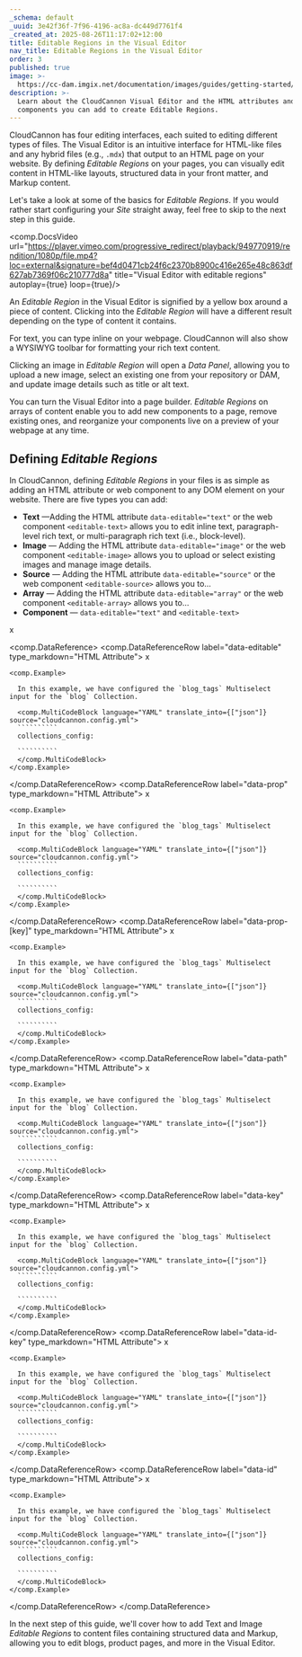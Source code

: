 ```yaml
---
_schema: default
_uuid: 3e42f36f-7f96-4196-ac8a-dc449d7761f4
_created_at: 2025-08-26T11:17:02+12:00
title: Editable Regions in the Visual Editor
nav_title: Editable Regions in the Visual Editor
order: 3
published: true
image: >-
  https://cc-dam.imgix.net/documentation/images/guides/getting-started/guide-thumbnails/CloudCannon-Getting-Started-Thumbnail-Universal.png
description: >-
  Learn about the CloudCannon Visual Editor and the HTML attributes and web
  components you can add to create Editable Regions.
---
```

CloudCannon has four editing interfaces, each suited to editing different types of files. The Visual Editor is an intuitive interface for HTML-like files and any hybrid files (e.g., `.mdx`) that output to an HTML page on your website. By defining *Editable Regions* on your pages, you can visually edit content in HTML-like layouts, structured data in your front matter, and Markup content.

Let's take a look at some of the basics for *Editable Regions*. If you would rather start configuring your *Site* straight away, feel free to skip to the next step in this guide.

<comp.DocsVideo url="https://player.vimeo.com/progressive_redirect/playback/949770919/rendition/1080p/file.mp4?loc=external&signature=bef4d0471cb24f6c2370b8900c416e265e48c863df627ab7369f06c210777d8a" title="Visual Editor with editable regions" autoplay={true} loop={true}/>

An *Editable Region* in the Visual Editor is signified by a yellow box around a piece of content. Clicking into the *Editable Region* will have a different result depending on the type of content it contains.

For text, you can type inline on your webpage. CloudCannon will also show a WYSIWYG toolbar for formatting your rich text content.

Clicking an image in *Editable Region* will open a *Data Panel*, allowing you to upload a new image, select an existing one from your repository or DAM, and update image details such as title or alt text.

You can turn the Visual Editor into a page builder. *Editable Regions* on arrays of content enable you to add new components to a page, remove existing ones, and reorganize your components live on a preview of your webpage at any time.

## Defining *Editable Regions*

In CloudCannon, defining *Editable Regions* in your files is as simple as adding an HTML attribute or web component to any DOM element on your website. There are five types you can add:

* **Text** —Adding the HTML attribute `data-editable="text"` or the web component `<editable-text>` allows you to edit inline text, paragraph-level rich text, or multi-paragraph rich text (i.e., block-level).
* **Image** — Adding the HTML attribute `data-editable="image"` or the web component `<editable-image>` allows you to upload or select existing images and manage image details.
* **Source** — Adding the HTML attribute `data-editable="source"` or the web component `<editable-source>` allows you to...
* **Array** — Adding the HTML attribute `data-editable="array"` or the web component `<editable-array>` allows you to...
* **Component** — `data-editable="text"` and `<editable-text>`

x

<comp.DataReference>
  <comp.DataReferenceRow label="data-editable" type_markdown="HTML Attribute">
    x

    <comp.Example>

      In this example, we have configured the `blog_tags` Multiselect input for the `blog` Collection.

      <comp.MultiCodeBlock language="YAML" translate_into={["json"]} source="cloudcannon.config.yml">
      ``````````
      collections_config:

      ``````````
      </comp.MultiCodeBlock>
    </comp.Example>
  </comp.DataReferenceRow>
  <comp.DataReferenceRow label="data-prop" type_markdown="HTML Attribute">
    x

    <comp.Example>

      In this example, we have configured the `blog_tags` Multiselect input for the `blog` Collection.

      <comp.MultiCodeBlock language="YAML" translate_into={["json"]} source="cloudcannon.config.yml">
      ``````````
      collections_config:

      ``````````
      </comp.MultiCodeBlock>
    </comp.Example>
  </comp.DataReferenceRow>
  <comp.DataReferenceRow label="data-prop-[key]" type_markdown="HTML Attribute">
    x

    <comp.Example>

      In this example, we have configured the `blog_tags` Multiselect input for the `blog` Collection.

      <comp.MultiCodeBlock language="YAML" translate_into={["json"]} source="cloudcannon.config.yml">
      ``````````
      collections_config:

      ``````````
      </comp.MultiCodeBlock>
    </comp.Example>
  </comp.DataReferenceRow>
  <comp.DataReferenceRow label="data-path" type_markdown="HTML Attribute">
    x

    <comp.Example>

      In this example, we have configured the `blog_tags` Multiselect input for the `blog` Collection.

      <comp.MultiCodeBlock language="YAML" translate_into={["json"]} source="cloudcannon.config.yml">
      ``````````
      collections_config:

      ``````````
      </comp.MultiCodeBlock>
    </comp.Example>
  </comp.DataReferenceRow>
  <comp.DataReferenceRow label="data-key" type_markdown="HTML Attribute">
    x

    <comp.Example>

      In this example, we have configured the `blog_tags` Multiselect input for the `blog` Collection.

      <comp.MultiCodeBlock language="YAML" translate_into={["json"]} source="cloudcannon.config.yml">
      ``````````
      collections_config:

      ``````````
      </comp.MultiCodeBlock>
    </comp.Example>
  </comp.DataReferenceRow>
  <comp.DataReferenceRow label="data-id-key" type_markdown="HTML Attribute">
    x

    <comp.Example>

      In this example, we have configured the `blog_tags` Multiselect input for the `blog` Collection.

      <comp.MultiCodeBlock language="YAML" translate_into={["json"]} source="cloudcannon.config.yml">
      ``````````
      collections_config:

      ``````````
      </comp.MultiCodeBlock>
    </comp.Example>
  </comp.DataReferenceRow>
  <comp.DataReferenceRow label="data-id" type_markdown="HTML Attribute">
    x

    <comp.Example>

      In this example, we have configured the `blog_tags` Multiselect input for the `blog` Collection.

      <comp.MultiCodeBlock language="YAML" translate_into={["json"]} source="cloudcannon.config.yml">
      ``````````
      collections_config:

      ``````````
      </comp.MultiCodeBlock>
    </comp.Example>
  </comp.DataReferenceRow>
</comp.DataReference>

In the next step of this guide, we'll cover how to add Text and Image *Editable Regions* to content files containing structured data and Markup, allowing you to edit blogs, product pages, and more in the Visual Editor.